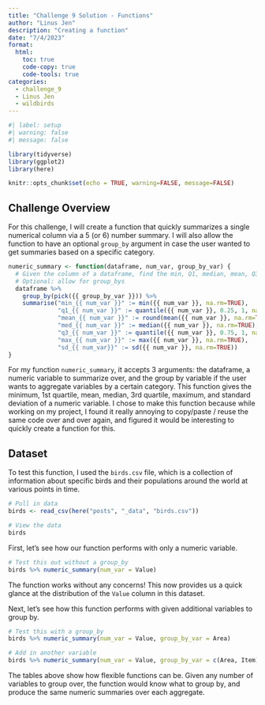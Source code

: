 ```yaml
---
title: "Challenge 9 Solution - Functions"
author: "Linus Jen"
description: "Creating a function"
date: "7/4/2023"
format:
  html:
    toc: true
    code-copy: true
    code-tools: true
categories:
  - challenge_9
  - Linus Jen
  - wildbirds
---
```


```r
#| label: setup
#| warning: false
#| message: false

library(tidyverse)
library(ggplot2)
library(here)

knitr::opts_chunk$set(echo = TRUE, warning=FALSE, message=FALSE)
```

## Challenge Overview

For this challenge, I will create a function that quickly summarizes a single numerical column via a 5 (or 6) number summary. I will also allow the function to have an optional `group_by` argument in case the user wanted to get summaries based on a specific category.

```r
numeric_summary <- function(dataframe, num_var, group_by_var) {
  # Given the column of a dataframe, find the min, Q1, median, mean, Q3, max, and st. dev. for that column
  # Optional: allow for group_bys
  dataframe %>%
    group_by(pick({{ group_by_var }})) %>%
    summarise("min_{{ num_var }}" := min({{ num_var }}, na.rm=TRUE),
              "q1_{{ num_var }}" := quantile({{ num_var }}, 0.25, 1, na.rm=TRUE),
              "mean_{{ num_var }}" := round(mean({{ num_var }}, na.rm=TRUE), 4),
              "med_{{ num_var }}" := median({{ num_var }}, na.rm=TRUE),
              "q3_{{ num_var }}" := quantile({{ num_var }}, 0.75, 1, na.rm=TRUE),
              "max_{{ num_var }}" := max({{ num_var }}, na.rm=TRUE),
              "sd_{{ num_var}}" := sd({{ num_var }}, na.rm=TRUE))
}
```

For my function `numeric_summary`, it accepts 3 arguments: the dataframe, a numeric variable to summarize over, and the group by variable if the user wants to aggregate variables by a certain category. This function gives the minimum, 1st quartile, mean, median, 3rd quartile, maximum, and standard deviation of a numeric variable. I chose to make this function because while working on my project, I found it really annoying to copy/paste / reuse the same code over and over again, and figured it would be interesting to quickly create a function for this.


## Dataset

To test this function, I used the `birds.csv` file, which is a collection of information about specific birds and their populations around the world at various points in time.

```r
# Pull in data
birds <- read_csv(here("posts", "_data", "birds.csv"))

# View the data
birds
```

First, let's see how our function performs with only a numeric variable.

```r
# Test this out without a group_by
birds %>% numeric_summary(num_var = Value)
```

The function works without any concerns! This now provides us a quick glance at the distribution of the `Value` column in this dataset.

Next, let's see how this function performs with given additional variables to group by.

```r
# Test this with a group_by
birds %>% numeric_summary(num_var = Value, group_by_var = Area)

# Add in another variable
birds %>% numeric_summary(num_var = Value, group_by_var = c(Area, Item))
```

The tables above show how flexible functions can be. Given any number of variables to group over, the function would know what to group by, and produce the same numeric summaries over each aggregate.
